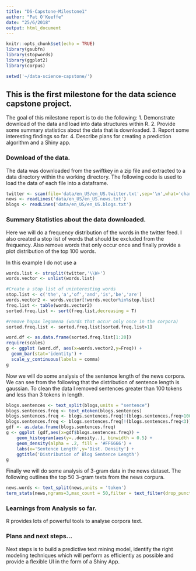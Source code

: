 ```yaml
---
title: "DS-Capstone-Milestone1"
author: "Pat O'Keeffe"
date: "25/6/2018"
output: html_document
---
```


```r
knitr::opts_chunk$set(echo = TRUE)
library(gsubfn)
library(stopwords)
library(ggplot2)
library(corpus)

setwd('~/data-science-capstone/')
```

## This is the first milestone for the data science capstone project.

The goal of this milestone report is to do the following:
1. Demonstrate download of the data and load into data structures within R.
2. Provide some summary statistics about the data that is downloaded.
3. Report some interesting findings so far.
4. Describe plans for creating a prediction algorithm and a Shiny app.

### Download of the data.

The data was downloaded from the swiftkey in a zip file and extracted to a data directory within the working directory. 
The following code is used to load the data of each file into a dataframe.

```r
twitter <- scan(file='data/en_US/en_US.twitter.txt',sep='\n',what='char',quote='')
news <- readLines('data/en_US/en_US.news.txt')
blogs <- readLines('data/en_US/en_US.blogs.txt')
```

### Summary Statistics about the data downloaded.

Here we will do a frequency distribution of the words in the twitter feed. I also created a stop list of words that should be excluded from the frequency. Also remove words that only occur once and finally provide a plot distribution of the top 100 words.

In this example I do not use a

```r

words.list <- strsplit(twitter,'\\W+')
words.vector <- unlist(words.list)

#Create a stop list of uninteresting words
stop.list <- c('the','a','of','and','is','be','are')
words.vector2 <- words.vector[!words.vector%in%stop.list]
freq.list <- table(words.vector2)
sorted.freq.list <- sort(freq.list,decreasing = T)

#remove hapax legomena (words that occur only once in the corpora)
sorted.freq.list <- sorted.freq.list[sorted.freq.list>1] 

word.df <- as.data.frame(sorted.freq.list[1:20])
require(scales)
g <- ggplot (word.df, aes(x=words.vector2,y=Freq)) + 
  geom_bar(stat='identity') + 
  scale_y_continuous(labels = comma)
g

```

Now we will do some analysis of the sentence length of the news corpora. We can see from the following that the distribution of sentence length is gaussian. To clean the data I removed sentences greater than 100 tokens and less than 3 tokens in length.

```r
blogs.sentences <- text_split(blogs,units = "sentence")
blogs.sentences.freq <- text_ntoken(blogs.sentences)
blogs.sentences.freq <- blogs.sentences.freq[!(blogs.sentences.freq>100)]  
blogs.sentences.freq <- blogs.sentences.freq[!(blogs.sentences.freq<3)]  
gdf <- as.data.frame(blogs.sentences.freq)
g <- ggplot (gdf,aes(x=gdf$blogs.sentences.freq)) + 
    geom_histogram(aes(y=..density..), binwidth = 0.5) +
    geom_density(alpha = .2, fill = '#FF6666') +
    labs(x='Sentence Length',y='Dist. Density') +
    ggtitle('Distribution of Blog Sentence Length')
g
```

Finally we will do some analysis of 3-gram data in the news dataset. The following outlines the top 50 3-gram texts from the news corpura.

```r
news.words <- text_split(news,units = 'token')
term_stats(news,ngrams=3,max_count = 50,filter = text_filter(drop_punct=TRUE))
```

### Learnings from Analysis so far.

R provides lots of powerful tools to analyse corpora text. 


### Plans and next steps...

Next steps is to build a predictive text mining model, identify the right modeling techniques which will perform as efficiently as possible and provide a flexible UI in the form of a Shiny App.

